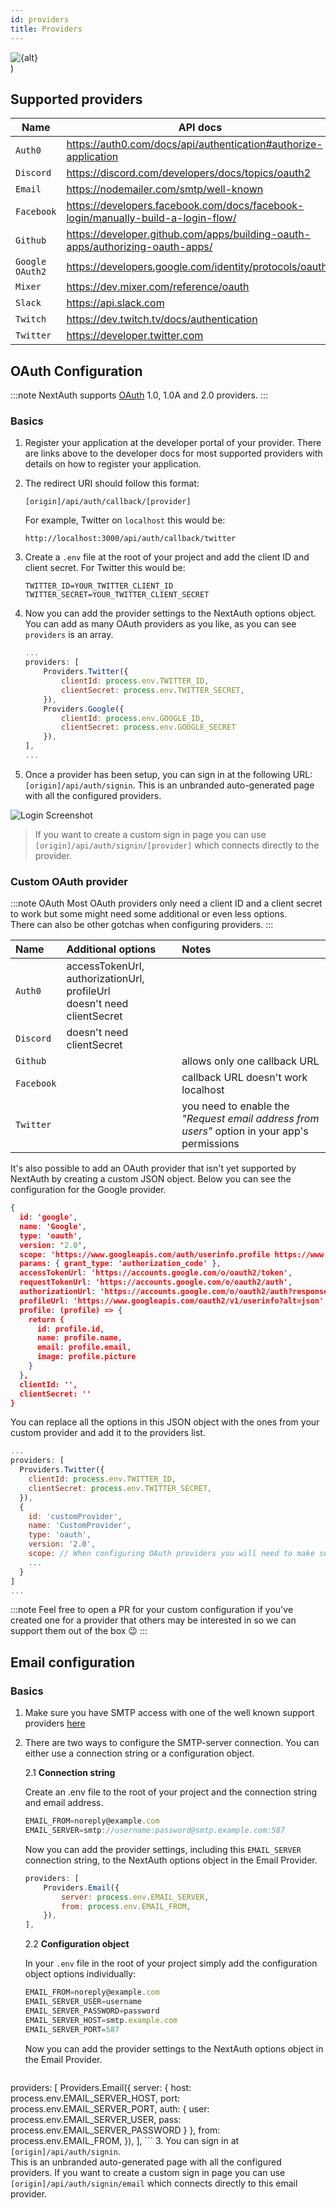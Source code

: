 ```yaml
---
id: providers
title: Providers
---
```


  <div
    style={{
      padding: '0.2rem',
			width: '100%',
			display: 'flex',
			justifyContent: 'center'
    }}>
		<img alt={alt} src={src} />
  </div>
 )

## Supported providers

| Name | API docs | App configuration| 
| --- | --- | --- |
| `Auth0` | https://auth0.com/docs/api/authentication#authorize-application | https://manage.auth0.com/dashboard |
| `Discord` | https://discord.com/developers/docs/topics/oauth2 | https://discord.com/developers/applications |
| `Email` | https://nodemailer.com/smtp/well-known | |
| `Facebook` | https://developers.facebook.com/docs/facebook-login/manually-build-a-login-flow/ | https://developers.facebook.com/apps/ |
| `Github` | https://developer.github.com/apps/building-oauth-apps/authorizing-oauth-apps/ | https://github.com/settings/apps/ |
| `Google OAuth2` | https://developers.google.com/identity/protocols/oauth2 | https://console.developers.google.com/apis/credentials |
| `Mixer` | https://dev.mixer.com/reference/oauth | https://mixer.com/lab/oauth |
| `Slack` | https://api.slack.com | https://api.slack.com/apps |
| `Twitch` | https://dev.twitch.tv/docs/authentication | https://dev.twitch.tv/console/apps |
| `Twitter` | https://developer.twitter.com | https://developer.twitter.com/en/apps |

## OAuth Configuration

:::note
NextAuth supports [OAuth](https://oauth.net/) 1.0, 1.0A and 2.0 providers. 
:::

### Basics

1. Register your application at the developer portal of your provider. There are links above to the developer docs for most supported providers with details on how to register your application.

2. The redirect URI should follow this format:
	```
	[origin]/api/auth/callback/[provider]
	```
	For example, Twitter on `localhost` this would be:
	```
	http://localhost:3000/api/auth/callback/twitter
	```
3. Create a `.env` file at the root of your project and add the client ID and client secret. For Twitter this would be:

	```
	TWITTER_ID=YOUR_TWITTER_CLIENT_ID
	TWITTER_SECRET=YOUR_TWITTER_CLIENT_SECRET
	```

4. Now you can add the provider settings to the NextAuth options object. You can add as many OAuth providers as you like, as you can see `providers` is an array. 

	```js title="/pages/api/auth/[...slug].js"
	...
	providers: [
		Providers.Twitter({
			clientId: process.env.TWITTER_ID,
			clientSecret: process.env.TWITTER_SECRET,
		}),
		Providers.Google({
			clientId: process.env.GOOGLE_ID,
			clientSecret: process.env.GOOGLE_SECRET
		}),
	],
	...
	```
5. Once a provider has been setup, you can sign in at the following URL: `[origin]/api/auth/signin`. This is an unbranded auto-generated page with all the configured providers.   

<Image src="https://user-images.githubusercontent.com/595695/82076867-5915f380-96d6-11ea-8975-2059ce1c81a7.png" alt="Login Screenshot" />


> If you want to create a custom sign in page you can use `[origin]/api/auth/signin/[provider]` which connects directly to the provider.


### Custom OAuth provider

:::note OAuth
Most OAuth providers only need a client ID and a client secret to work but some might need some additional or even less options.  
There can also be other gotchas when configuring providers.
:::

| Name | Additional options | Notes |
| :--- | :--- | :--- |
| `Auth0` | accessTokenUrl, authorizationUrl, profileUrl <br /> doesn't need clientSecret | |
| `Discord`| doesn't need clientSecret | |
| `Github` | | allows only one callback URL |
| `Facebook` | | callback URL doesn't work localhost |
| `Twitter` | | you need to enable the *"Request email address from users"* option in your app's permissions |

It's also possible to add an OAuth provider that isn't yet supported by NextAuth by creating a custom JSON object. Below you can see the configuration for the Google provider.

```json
{
  id: 'google',
  name: 'Google',
  type: 'oauth',
  version: '2.0',
  scope: 'https://www.googleapis.com/auth/userinfo.profile https://www.googleapis.com/auth/userinfo.email',
  params: { grant_type: 'authorization_code' },
  accessTokenUrl: 'https://accounts.google.com/o/oauth2/token',
  requestTokenUrl: 'https://accounts.google.com/o/oauth2/auth',
  authorizationUrl: 'https://accounts.google.com/o/oauth2/auth?response_type=code',
  profileUrl: 'https://www.googleapis.com/oauth2/v1/userinfo?alt=json',
  profile: (profile) => {
    return {
      id: profile.id,
      name: profile.name,
      email: profile.email,
      image: profile.picture
    }
  },
  clientId: '',
  clientSecret: ''
}
```
You can replace all the options in this JSON object with the ones from your custom provider and add it to the providers list.

```js title="/pages/api/auth/[...slug].js"
...
providers: [
  Providers.Twitter({
    clientId: process.env.TWITTER_ID,
    clientSecret: process.env.TWITTER_SECRET,
  }),
  {
    id: 'customProvider',
    name: 'CustomProvider',
    type: 'oauth',
    version: '2.0',
    scope: // When configuring OAuth providers you will need to make sure you get permission to request
    ...
  }
]
...
```

:::note
Feel free to open a PR for your custom configuration if you've created one for a provider that others may be interested in so we can support them out of the box 😉
:::

## Email configuration

### Basics

1. Make sure you have SMTP access with one of the well known support providers [here](http://nodemailer.com/smtp/well-known/)
2. There are two ways to configure the SMTP-server connection. You can either use a connection string or a configuration object.

	2.1 **Connection string**

	Create an .env file to the root of your project and the connection string and email address.
	```js title=".env" {2}
	EMAIL_FROM=noreply@example.com
	EMAIL_SERVER=smtp://username:password@smtp.example.com:587
	```
	Now you can add the provider settings, including this `EMAIL_SERVER` connection string, to the NextAuth options object in the Email Provider.

	```js {3} title="/pages/api/auth/[...slug].js"
	providers: [
		Providers.Email({
			server: process.env.EMAIL_SERVER, 
			from: process.env.EMAIL_FROM,
		}),
	],
	```

	2.2 **Configuration object**

	In your `.env` file in the root of your project simply add the configuration object options individually:

	```js title=".env"
	EMAIL_FROM=noreply@example.com
	EMAIL_SERVER_USER=username
	EMAIL_SERVER_PASSWORD=password
	EMAIL_SERVER_HOST=smtp.example.com
	EMAIL_SERVER_PORT=587
	```
	Now you can add the provider settings to the NextAuth options object in the Email Provider.

	```js title="/pages/api/auth/[...slug].js"
  providers: [
    Providers.Email({
      server: {
        host: process.env.EMAIL_SERVER_HOST,
        port: process.env.EMAIL_SERVER_PORT,
      auth: {
        user: process.env.EMAIL_SERVER_USER,
        pass: process.env.EMAIL_SERVER_PASSWORD
      }
    },
    from: process.env.EMAIL_FROM,
    }),
  ],
	```
3. You can sign in at `[origin]/api/auth/signin`.   
   This is an unbranded auto-generated page with all the configured providers. If you want to create a custom sign in page you can use `[origin]/api/auth/signin/email` which connects directly to this email provider.


